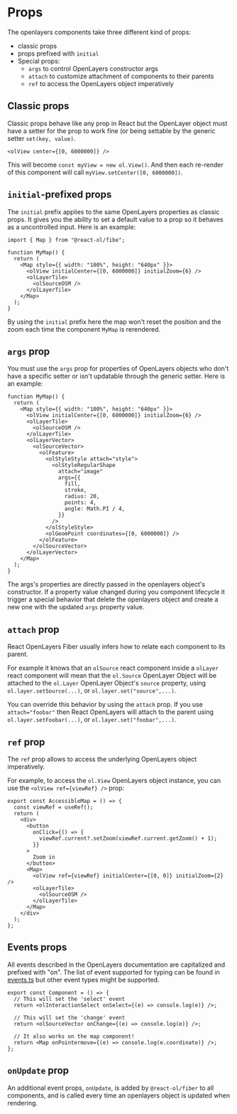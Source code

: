 # Props

The openlayers components take three different kind of props:

- classic props
- props prefixed with `initial`
- Special props:
  - `args` to control OpenLayers constructor args
  - `attach` to customize attachment of components to their parents
  - `ref` to access the OpenLayers object imperatively

## Classic props

Classic props behave like any prop in React but the OpenLayer object must have a setter for the prop to work fine (or being settable by the generic setter `set(key, value)`.

```tsx
<olView center={[0, 6000000]} />
```

This will become `const myView = new ol.View()`. And then each re-render of this component will call `myView.setCenter([0, 6000000])`.

## `initial`-prefixed props

The `initial` prefix applies to the same OpenLayers properties as classic props.
It gives you the ability to set a default value to a prop so it behaves as a uncontrolled input. Here is an example:

```tsx
import { Map } from "@react-ol/fibe";

function MyMap() {
  return (
    <Map style={{ width: "100%", height: "640px" }}>
      <olView initialCenter={[0, 6000000]} initialZoom={6} />
      <olLayerTile>
        <olSourceOSM />
      </olLayerTile>
    </Map>
  );
}
```

By using the `initial` prefix here the map won't reset the position and the zoom each time the component `MyMap` is rerendered.

## `args` prop

You must use the `args` prop for properties of OpenLayers objects who don't have a specific setter or isn't updatable through the generic setter. Here is an example:

```tsx
function MyMap() {
  return (
    <Map style={{ width: "100%", height: "640px" }}>
      <olView initialCenter={[0, 6000000]} initialZoom={6} />
      <olLayerTile>
        <olSourceOSM />
      </olLayerTile>
      <olLayerVector>
        <olSourceVector>
          <olFeature>
            <olStyleStyle attach="style">
              <olStyleRegularShape
                attach="image"
                args={{
                  fill,
                  stroke,
                  radius: 20,
                  points: 4,
                  angle: Math.PI / 4,
                }}
              />
            </olStyleStyle>
            <olGeomPoint coordinates={[0, 6000000]} />
          </olFeature>
        </olSourceVector>
      </olLayerVector>
    </Map>
  );
}
```

The args's properties are directly passed in the openlayers object's constructor.
If a property value changed during you component lifecycle it trigger a special behavior that delete the openlayers object and create a new one with the updated `args` property value.

## `attach` prop

React OpenLayers Fiber usually infers how to relate each component to its parent.

For example it knows that an `olSource` react component inside a `olLayer` react component will mean that the `ol.Source` OpenLayer Object will be attached to the `ol.Layer` OpenLayer Object's `source` property, using `ol.layer.setSource(...)`, or `ol.layer.set("source",...)`.

You can override this behavior by using the `attach` prop. If you use `attach="foobar"` then React OpenLayers will attach to the parent using `ol.layer.setFoobar(...)`, or `ol.layer.set("foobar",...)`.

## `ref` prop

The `ref` prop allows to access the underlying OpenLayers object imperatively.

For example, to access the `ol.View` OpenLayers object instance, you can use the `<olView ref={viewRef} />` prop:

```tsx
export const AccessibleMap = () => {
  const viewRef = useRef();
  return (
    <div>
      <button
        onClick={() => {
          viewRef.current?.setZoom(viewRef.current.getZoom() + 1);
        }}
      >
        Zoom in
      </button>
      <Map>
        <olView ref={viewRef} initialCenter={[0, 0]} initialZoom={2} />
        <olLayerTile>
          <olSourceOSM />
        </olLayerTile>
      </Map>
    </div>
  );
};
```

## Events props

All events described in the OpenLayers documentation are capitalized and prefixed with "on". The list of event supported for typing can be found in [events.ts](https://github.com/crubier/react-openlayers-fiber/blob/master/packages/react-openlayers-fiber/src/events.ts) but other event types might be supported.

```tsx
export const Component = () => {
  // This will set the 'select' event
  return <olInteractionSelect onSelect={(e) => console.log(e)} />;

  // This will set the 'change' event
  return <olSourceVector onChange={(e) => console.log(e)} />;

  // It also works on the map component!
  return <Map onPointermove={(e) => console.log(e.coordinate)} />;
};
```

## `onUpdate` prop

An additional event props, `onUpdate`, is added by `@react-ol/fiber` to all components, and is called every time an openlayers object is updated when rendering.

